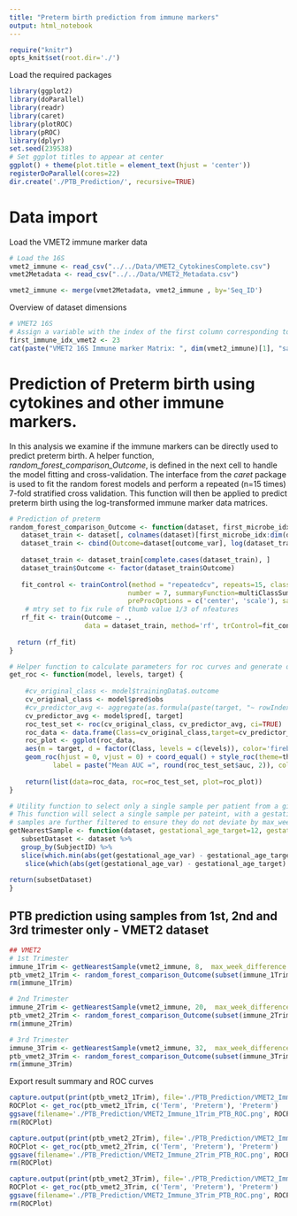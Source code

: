 ```yaml
---
title: "Preterm birth prediction from immune markers" 
output: html_notebook
---
```


```r
require("knitr")
opts_knit$set(root.dir='./')
```

Load the required packages
```r
library(ggplot2)
library(doParallel)
library(readr)
library(caret)
library(plotROC)
library(pROC)
library(dplyr)
set.seed(239538)
# Set ggplot titles to appear at center
ggplot() + theme(plot.title = element_text(hjust = 'center'))
registerDoParallel(cores=22)
dir.create('./PTB_Prediction/', recursive=TRUE)
```

# Data import
Load the VMET2 immune marker data
```r
# Load the 16S 
vmet2_immune <- read_csv("../../Data/VMET2_CytokinesComplete.csv")
vmet2Metadata <- read_csv("../../Data/VMET2_Metadata.csv")

vmet2_immune <- merge(vmet2Metadata, vmet2_immune , by='Seq_ID')
```

Overview of dataset dimensions
```r
# VMET2 16S
# Assign a variable with the index of the first column corresponding to a microbe count
first_immune_idx_vmet2 <- 23
cat(paste("VMET2 16S Immune marker Matrix: ", dim(vmet2_immune)[1], "samples, ", dim(vmet2_immune)[2] -first_immune_idx_vmet2 , "immune markers", "\n"))
```
# Prediction of Preterm birth using cytokines and other immune markers.
In this analysis we examine if the immune markers can be directly used to predict preterm birth. A helper function, *random_forest_comparison_Outcome*, is defined in the next cell to handle the model fitting and cross-validation. The interface from the *caret* package is used to fit the random forest models and perform a repeated (n=15 times) 7-fold stratified cross validation. This function will then be applied to predict preterm birth using the log-transformed immune marker data matrices. 
```r
# Prediction of preterm 
random_forest_comparison_Outcome <- function(dataset, first_microbe_idx, outcome_var='Outcome') {
   dataset_train <- dataset[, colnames(dataset)[first_microbe_idx:dim(dataset)[2]]]
   dataset_train <- cbind(Outcome=dataset[outcome_var], log(dataset_train))
   
   dataset_train <- dataset_train[complete.cases(dataset_train), ]
   dataset_train$Outcome <- factor(dataset_train$Outcome)
   
   fit_control <- trainControl(method = "repeatedcv", repeats=15, classProbs = TRUE,
                              number = 7, summaryFunction=multiClassSummary, 
                              preProcOptions = c('center', 'scale'), savePredictions=TRUE)
    # mtry set to fix rule of thumb value 1/3 of nfeatures
   rf_fit <- train(Outcome ~ ., 
                   data = dataset_train, method='rf', trControl=fit_control, ntree=1000, metric='AUC', tuneGrid=data.frame(mtry=dim(dataset_train)[2]/3))
   
  return (rf_fit)
}

# Helper function to calculate parameters for roc curves and generate quick plots for inspection
get_roc <- function(model, levels, target) {
  
    #cv_original_class <- model$trainingData$.outcome
    cv_original_class <- model$pred$obs
    #cv_predictor_avg <- aggregate(as.formula(paste(target, "~ rowIndex")),model$pred,mean)[,target]
    cv_predictor_avg <- model$pred[, target]
    roc_test_set <- roc(cv_original_class, cv_predictor_avg, ci=TRUE)
    roc_data <- data.frame(Class=cv_original_class,target=cv_predictor_avg)
    roc_plot <- ggplot(roc_data, 
    aes(m = target, d = factor(Class, levels = c(levels)), color='firebrick')) + guides(color = FALSE) + 
    geom_roc(hjust = 0, vjust = 0) + coord_equal() + style_roc(theme=theme_grey, xlab='1 - Specificity', ylab='Sensitivity') +  annotate("label", x = .75, y = .25, 
           label = paste("Mean AUC =", round(roc_test_set$auc, 2)), color='firebrick')
    
    return(list(data=roc_data, roc=roc_test_set, plot=roc_plot)) 
}

# Utility function to select only a single sample per patient from a given trimester.
# This function will select a single sample per pateint, with a gestational age value closest sample to the target. Selected 
# samples are further filtered to ensure they do not deviate by max_week_difference.
getNearestSample <- function(dataset, gestational_age_target=12, gestational_age_var='GestationalAge', max_week_difference=6) {
   subsetDataset <- dataset %>%
   group_by(SubjectID) %>%
   slice(which.min(abs(get(gestational_age_var) - gestational_age_target))) %>%
    slice(which(abs(get(gestational_age_var) - gestational_age_target) <= max_week_difference))
   
return(subsetDataset)
}
```

## PTB prediction using samples from 1st, 2nd and 3rd trimester only - VMET2 dataset
```r
## VMET2
# 1st Trimester
immune_1Trim <- getNearestSample(vmet2_immune, 8,  max_week_difference = 7)
ptb_vmet2_1Trim <- random_forest_comparison_Outcome(subset(immune_1Trim, Outcome %in% c("Term", "Preterm")), first_microbe_idx = first_immune_idx_vmet2, outcome_var = 'Outcome')
rm(immune_1Trim)

# 2nd Trimester
immune_2Trim <- getNearestSample(vmet2_immune, 20,  max_week_difference = 7)
ptb_vmet2_2Trim <- random_forest_comparison_Outcome(subset(immune_2Trim, Outcome %in% c("Term", "Preterm")), first_microbe_idx = first_immune_idx_vmet2, outcome_var = 'Outcome')
rm(immune_2Trim)

# 3rd Trimester
immune_3Trim <- getNearestSample(vmet2_immune, 32,  max_week_difference = 7)
ptb_vmet2_3Trim <- random_forest_comparison_Outcome(subset(immune_3Trim, Outcome %in% c("Term", "Preterm")), first_microbe_idx = first_immune_idx_vmet2, outcome_var = 'Outcome')
rm(immune_3Trim)
```

Export result summary and ROC curves
```r
capture.output(print(ptb_vmet2_1Trim), file='./PTB_Prediction/VMET2_Immune_1Trim_PTB.txt')
ROCPlot <- get_roc(ptb_vmet2_1Trim, c('Term', 'Preterm'), 'Preterm')
ggsave(filename='./PTB_Prediction/VMET2_Immune_1Trim_PTB_ROC.png', ROCPlot$plot)
rm(ROCPlot)

capture.output(print(ptb_vmet2_2Trim), file='./PTB_Prediction/VMET2_Immune_2Trim_PTB.txt')
ROCPlot <- get_roc(ptb_vmet2_2Trim, c('Term', 'Preterm'), 'Preterm')
ggsave(filename='./PTB_Prediction/VMET2_Immune_2Trim_PTB_ROC.png', ROCPlot$plot)
rm(ROCPlot)

capture.output(print(ptb_vmet2_3Trim), file='./PTB_Prediction/VMET2_Immune_3Trim_PTB.txt')
ROCPlot <- get_roc(ptb_vmet2_3Trim, c('Term', 'Preterm'), 'Preterm')
ggsave(filename='./PTB_Prediction/VMET2_Immune_3Trim_PTB_ROC.png', ROCPlot$plot)
rm(ROCPlot)
```
